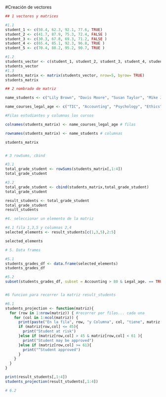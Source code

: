 #Creación de vectores

```r
## 1 vectores y matrices

#1.1
student_1 <- c(50.4, 62.3, 92.1, 77.6, TRUE)
student_2 <- c(41.7, 87.9, 75.3, 72.4, FALSE )
student_3 <- c(30.3, 67.8, 69.3, 71.2, FALSE )
student_4 <- c(65.4, 85.1, 92.3, 96.8, TRUE )
student_5 <- c(70.4, 88.2, 95.2, 90.7, TRUE )

#1.2
students_vector <- c(student_1, student_2, student_3, student_4, student_5)
students_vector
#1.3
students_matrix <- matrix(students_vector, nrow=5, byrow= TRUE)
students_matrix

## 2 nombrado de matriz

name_students <- c("Lily Brown", "Davis Moore", "Susan Taylor", "Mike Jones", "Tom Hill")

name_courses_legal_age <- c("TIC", "Accounting", "Psychology", "Ethics", "Legal_age”")

#Filas estudiantes y columnas los cursos

colnames(students_matrix) <- name_courses_legal_age # filas

rownames(students_matrix) <- name_students # columnas

students_matrix


# 3 rowSums, cbind

#3.1
total_grade_student <- rowSums(students_matrix[,1:4])
total_grade_student

#3.2
total_grade_student <- cbind(students_matrix,total_grade_student)
total_grade_student

result_students <- total_grade_student
total_grade_student
result_students

#4. seleccionar un elemento de la matriz

#4.1 fila 1,3,5 y columnas 2,4
selected_elements <- result_students[c(1,3,5),2:5]

selected_elements

# 5. Data frames

#5.1
students_grades_df <- data.frame(selected_elements)
students_grades_df

#5.2
subset(students_grades_df, subset = Accounting > 80 & Legal_age. == TRUE)


#6 funcion para recorrer la matriz result_students

#6.1
students_projection <- function(matriz){
  for (row in 1:nrow(matriz)) { #recorrer por filas... cada una
    for (col in 1:ncol(matriz)) {
      print(paste("En la fila", row, "y Columna", col, "tiene", matriz[row,col]))
      if (matriz[row,col] <= 45){
        print("Student at risk")
      }else if (matriz[row,col] > 45 & matriz[row,col] < 61 ){
        print("Student may be approved")
      }else if (matriz[row,col] >= 61){
        print("“Student approved")
      }
    }
  }
}

print(result_students[,1:4])
students_projection(result_students[,1:4])

# 6.2


```

